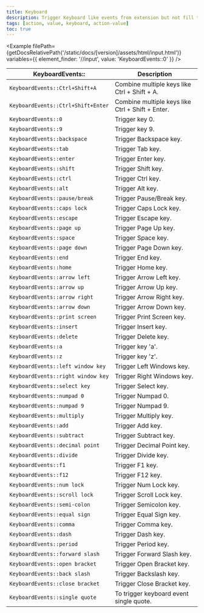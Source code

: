 ```yaml
---
title: Keyboard
description: Trigger Keyboard like events from extension but not fill the input field. some input field watch for event for those you can use this syntax
tags: [action, value, keyboard, action-value]
toc: true
---
```



<Example
  filePath={getDocsRelativePath('/static/docs/[version]/assets/html/input.html')}
  variables={{
    element_finder: '//input',
    value: 'KeyboardEvents::0'
  }}
/>

<BsTable>

| **KeyboardEvents::**               | **Description**                                  |
| ---------------------------------- | ------------------------------------------------ |
| `KeyboardEvents::Ctrl+Shift+A`     | Combine multiple keys like Ctrl + Shift + A.     |
| `KeyboardEvents::Ctrl+Shift+Enter` | Combine multiple keys like Ctrl + Shift + Enter. |
| `KeyboardEvents::0`                | Trigger key 0.                                   |
| `KeyboardEvents::9`                | Trigger key 9.                                   |
| `KeyboardEvents::backspace`        | Trigger Backspace key.                           |
| `KeyboardEvents::tab`              | Trigger Tab key.                                 |
| `KeyboardEvents::enter`            | Trigger Enter key.                               |
| `KeyboardEvents::shift`            | Trigger Shift key.                               |
| `KeyboardEvents::ctrl`             | Trigger Ctrl key.                                |
| `KeyboardEvents::alt`              | Trigger Alt key.                                 |
| `KeyboardEvents::pause/break`      | Trigger Pause/Break key.                         |
| `KeyboardEvents::caps lock`        | Trigger Caps Lock key.                           |
| `KeyboardEvents::escape`           | Trigger Escape key.                              |
| `KeyboardEvents::page up`          | Trigger Page Up key.                             |
| `KeyboardEvents::space`            | Trigger Space key.                               |
| `KeyboardEvents::page down`        | Trigger Page Down key.                           |
| `KeyboardEvents::end`              | Trigger End key.                                 |
| `KeyboardEvents::home`             | Trigger Home key.                                |
| `KeyboardEvents::arrow left`       | Trigger Arrow Left key.                          |
| `KeyboardEvents::arrow up`         | Trigger Arrow Up key.                            |
| `KeyboardEvents::arrow right`      | Trigger Arrow Right key.                         |
| `KeyboardEvents::arrow down`       | Trigger Arrow Down key.                          |
| `KeyboardEvents::print screen`     | Trigger Print Screen key.                        |
| `KeyboardEvents::insert`           | Trigger Insert key.                              |
| `KeyboardEvents::delete`           | Trigger Delete key.                              |
| `KeyboardEvents::a`                | Trigger key 'a'.                                 |
| `KeyboardEvents::z`                | Trigger key 'z'.                                 |
| `KeyboardEvents::left window key`  | Trigger Left Windows key.                        |
| `KeyboardEvents::right window key` | Trigger Right Windows key.                       |
| `KeyboardEvents::select key`       | Trigger Select key.                              |
| `KeyboardEvents::numpad 0`         | Trigger Numpad 0.                                |
| `KeyboardEvents::numpad 9`         | Trigger Numpad 9.                                |
| `KeyboardEvents::multiply`         | Trigger Multiply key.                            |
| `KeyboardEvents::add`              | Trigger Add key.                                 |
| `KeyboardEvents::subtract`         | Trigger Subtract key.                            |
| `KeyboardEvents::decimal point`    | Trigger Decimal Point key.                       |
| `KeyboardEvents::divide`           | Trigger Divide key.                              |
| `KeyboardEvents::f1`               | Trigger F1 key.                                  |
| `KeyboardEvents::f12`              | Trigger F12 key.                                 |
| `KeyboardEvents::num lock`         | Trigger Num Lock key.                            |
| `KeyboardEvents::scroll lock`      | Trigger Scroll Lock key.                         |
| `KeyboardEvents::semi-colon`       | Trigger Semicolon key.                           |
| `KeyboardEvents::equal sign`       | Trigger Equal Sign key.                          |
| `KeyboardEvents::comma`            | Trigger Comma key.                               |
| `KeyboardEvents::dash`             | Trigger Dash key.                                |
| `KeyboardEvents::period`           | Trigger Period key.                              |
| `KeyboardEvents::forward slash`    | Trigger Forward Slash key.                       |
| `KeyboardEvents::open bracket`     | Trigger Open Bracket key.                        |
| `KeyboardEvents::back slash`       | Trigger Backslash key.                           |
| `KeyboardEvents::close bracket`    | Trigger Close Bracket key.                       |
| `KeyboardEvents::single quote`     | To trigger keyboard event single quote.          |

</BsTable>
